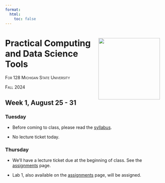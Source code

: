 ```yaml
---
format: 
  html:
    toc: false
---
```


# Practical Computing <a><img src="assets/for128-hex.png" align="right" height="200"/></a> <br/> and Data Science Tools

[For 128 Michigan State University]{.smallcaps}

[Fall 2024]{.smallcaps}

## Week 1, August 25 - 31

### Tuesday

- Before coming to class, please read the [syllabus](syllabus.qmd). 

- No lecture ticket today.

### Thursday

- We'll have a lecture ticket due at the beginning of class. See the [assignments](assignments.qmd) page.  

- Lab 1, also available on the [assignments](assignments.qmd) page, will be assigned.

<!-- ## Week 2, September 1 - 7 -->

<!-- ### Tuesday -->

<!-- - [Problem Set 1](psets/test_psets.qmd) is assigned.  -->

<!-- ### Wednesday -->

<!-- - [Lab 1](labs/test_labs.qmd) is due at 10pm. -->

<!-- ### Thursday -->
